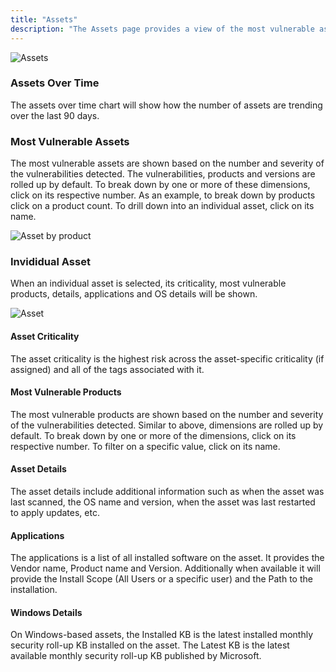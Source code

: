 ```yaml
---
title: "Assets"
description: "The Assets page provides a view of the most vulnerable assets.  It supports breaking down by different dimensions and drilling down into an individual asset."
---
```


<Frame type="glass">
  <img src="/images/assets.png" alt="Assets" />
</Frame>

### Assets Over Time

The assets over time chart will show how the number of assets are trending over the last 90 days.

### Most Vulnerable Assets

The most vulnerable assets are shown based on the number and severity of the vulnerabilities detected.  The vulnerabilities, products and versions are rolled up by default.  To break down by one or more of these dimensions, click on its respective number.  As an example, to break down by products click on a product count.  To drill down into an individual asset, click on its name.

<Frame type="glass">
  <img src="/images/assets-by-product.png" alt="Asset by product" />
</Frame>

### Invididual Asset

When an individual asset is selected, its criticality, most vulnerable products, details, applications and OS details will be shown.

<Frame type="glass">
  <img src="/images/asset.png" alt="Asset" />
</Frame>

#### Asset Criticality

The asset criticality is the highest risk across the asset-specific criticality (if assigned) and all of the tags associated with it.

#### Most Vulnerable Products

The most vulnerable products are shown based on the number and severity of the vulnerabilities detected.  Similar to above, dimensions are rolled up by default.  To break down by one or more of the dimensions, click on its respective number.  To filter on a specific value, click on its name.

#### Asset Details

The asset details include additional information such as when the asset was last scanned, the OS name and version, when the asset was last restarted to apply updates, etc.

#### Applications

The applications is a list of all installed software on the asset.  It provides the Vendor name, Product name and Version.  Additionally when available it will provide the Install Scope (All Users or a specific user) and the Path to the installation.

#### Windows Details

On Windows-based assets, the Installed KB is the latest installed monthly security roll-up KB installed on the asset.  The Latest KB is the latest available monthly security roll-up KB published by Microsoft.
